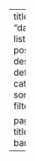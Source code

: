 ---
title: "dareris.github.io"
listing:
  contents: posts
  sort: "date desc"
  type: default
  categories: true
  sort-ui: false
  filter-ui: false

page-layout: full
title-block-banner: true
---